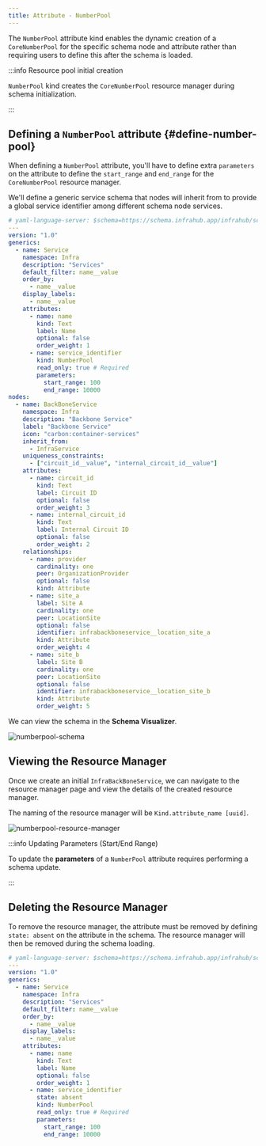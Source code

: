 ```yaml
---
title: Attribute - NumberPool
---
```


The `NumberPool` attribute kind enables the dynamic creation of a `CoreNumberPool` for the specific schema node and attribute rather than requiring users to define this after the schema is loaded.

:::info Resource pool initial creation

`NumberPool` kind creates the `CoreNumberPool` resource manager during schema initialization.

:::

## Defining a `NumberPool` attribute {#define-number-pool}

When defining a `NumberPool` attribute, you'll have to define extra `parameters` on the attribute to define the `start_range` and `end_range` for the `CoreNumberPool` resource manager.

We'll define a generic service schema that nodes will inherit from to provide a global service identifier among different schema node services.

```yaml
# yaml-language-server: $schema=https://schema.infrahub.app/infrahub/schema/latest.json
---
version: "1.0"
generics:
  - name: Service
    namespace: Infra
    description: "Services"
    default_filter: name__value
    order_by:
      - name__value
    display_labels:
      - name__value
    attributes:
      - name: name
        kind: Text
        label: Name
        optional: false
        order_weight: 1
      - name: service_identifier
        kind: NumberPool
        read_only: true # Required
        parameters:
          start_range: 100
          end_range: 10000
nodes:
  - name: BackBoneService
    namespace: Infra
    description: "Backbone Service"
    label: "Backbone Service"
    icon: "carbon:container-services"
    inherit_from:
      - InfraService
    uniqueness_constraints:
      - ["circuit_id__value", "internal_circuit_id__value"]
    attributes:
      - name: circuit_id
        kind: Text
        label: Circuit ID
        optional: false
        order_weight: 3
      - name: internal_circuit_id
        kind: Text
        label: Internal Circuit ID
        optional: false
        order_weight: 2
    relationships:
      - name: provider
        cardinality: one
        peer: OrganizationProvider
        optional: false
        kind: Attribute
      - name: site_a
        label: Site A
        cardinality: one
        peer: LocationSite
        optional: false
        identifier: infrabackboneservice__location_site_a
        kind: Attribute
        order_weight: 4
      - name: site_b
        label: Site B
        cardinality: one
        peer: LocationSite
        optional: false
        identifier: infrabackboneservice__location_site_b
        kind: Attribute
        order_weight: 5
```

We can view the schema in the **Schema Visualizer**.

![numberpool-schema](../media/schema_numberpool.png)

## Viewing the Resource Manager

Once we create an initial `InfraBackBoneService`, we can navigate to the resource manager page and view the details of the created resource manager.

The naming of the resource manager will be `Kind.attribute_name [uuid]`.

![numberpool-resource-manager](../media/numberpool_attribute_kind_resource_manager.png)

:::info Updating Parameters (Start/End Range)

To update the **parameters** of a `NumberPool` attribute requires performing a schema update.

:::

## Deleting the Resource Manager

To remove the resource manager, the attribute must be removed by defining `state: absent` on the attribute in the schema. The resource manager will then be removed during the schema loading.

```yaml
# yaml-language-server: $schema=https://schema.infrahub.app/infrahub/schema/latest.json
---
version: "1.0"
generics:
  - name: Service
    namespace: Infra
    description: "Services"
    default_filter: name__value
    order_by:
      - name__value
    display_labels:
      - name__value
    attributes:
      - name: name
        kind: Text
        label: Name
        optional: false
        order_weight: 1
      - name: service_identifier
        state: absent
        kind: NumberPool
        read_only: true # Required
        parameters:
          start_range: 100
          end_range: 10000
```
